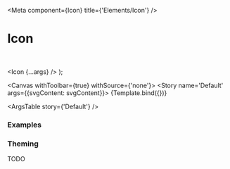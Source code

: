 

<Meta
  component={Icon}
  title={'Elements/Icon'}
/>

# Icon

<br />


  <Icon {...args} />
);

<Canvas withToolbar={true} withSource={'none'}>
  <Story name='Default' args={{svgContent: svgContent}}>
    {Template.bind({})}
  </Story>
</Canvas>

<ArgsTable story={'Default'} />

### Examples

<Canvas>
  <Story name='Set Color'>
    <Icon _color={'#ff5577'} svgContent={svgContent} />
  </Story>
</Canvas>

### Theming

TODO
